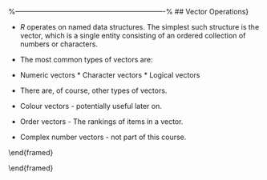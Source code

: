 
%----------------------------------------------------------------%
## Vector Operations}

*  $R$ operates on named data structures. The simplest such
structure is the vector, which is a single entity consisting of an
ordered collection of numbers or characters.

*  The most common types of vectors are:

*  Numeric vectors *  Character vectors *  Logical
vectors


*  There are, of course, other types of vectors.

*  Colour vectors - potentially useful later on.
*  Order vectors - The rankings of items in a vector.
*  Complex number vectors - not part of this course.


\subsection{Ordering Vector Operations}

\begin{verbatim}
sort(x)  # sort x into ascending order
rev(x)
rev(sort(x))
\end{verbatim}
\end{framed}


\begin{verbatim}
x=c(15, 34, 7, 12, 18, 9, 1, 42, 56, 28, 13, 24, 35)

length(x)         # How many items in x
median(x)         # median of data set x
sort(x)[7]        # 7th item when x is in ascending order
quantile(x,0.75)  # Compute the third quartile
quantile(x,0.25)  # Compute the first quartile
IQR(x)            
fivenum(x)

# code is committed
\end{verbatim}
\end{framed}
